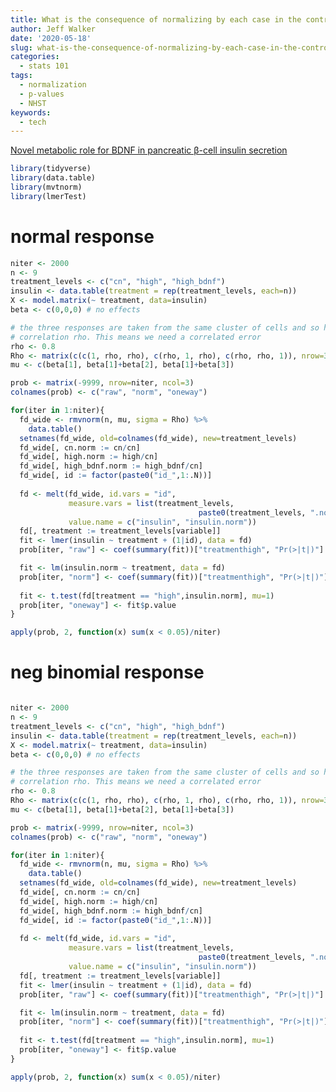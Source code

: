 ```yaml
---
title: What is the consequence of normalizing by each case in the control?
author: Jeff Walker
date: '2020-05-18'
slug: what-is-the-consequence-of-normalizing-by-each-case-in-the-control
categories:
  - stats 101
tags:
  - normalization
  - p-values
  - NHST
keywords:
  - tech
---
```

[Novel metabolic role for BDNF in pancreatic β-cell insulin secretion](https://www.nature.com/articles/s41467-020-15833-5)

```r
library(tidyverse)
library(data.table)
library(mvtnorm)
library(lmerTest)
```

# normal response
```r
niter <- 2000
n <- 9
treatment_levels <- c("cn", "high", "high_bdnf")
insulin <- data.table(treatment = rep(treatment_levels, each=n))
X <- model.matrix(~ treatment, data=insulin)
beta <- c(0,0,0) # no effects

# the three responses are taken from the same cluster of cells and so have expected
# correlation rho. This means we need a correlated error
rho <- 0.8
Rho <- matrix(c(c(1, rho, rho), c(rho, 1, rho), c(rho, rho, 1)), nrow=3)
mu <- c(beta[1], beta[1]+beta[2], beta[1]+beta[3])

prob <- matrix(-9999, nrow=niter, ncol=3)
colnames(prob) <- c("raw", "norm", "oneway")

for(iter in 1:niter){
  fd_wide <- rmvnorm(n, mu, sigma = Rho) %>%
    data.table()
  setnames(fd_wide, old=colnames(fd_wide), new=treatment_levels)
  fd_wide[, cn.norm := cn/cn]
  fd_wide[, high.norm := high/cn]
  fd_wide[, high_bdnf.norm := high_bdnf/cn]
  fd_wide[, id := factor(paste0("id_",1:.N))]
  
  fd <- melt(fd_wide, id.vars = "id",
             measure.vars = list(treatment_levels,
                                          paste0(treatment_levels, ".norm")),
             value.name = c("insulin", "insulin.norm"))
  fd[, treatment := treatment_levels[variable]]
  fit <- lmer(insulin ~ treatment + (1|id), data = fd)
  prob[iter, "raw"] <- coef(summary(fit))["treatmenthigh", "Pr(>|t|)"]

  fit <- lm(insulin.norm ~ treatment, data = fd)
  prob[iter, "norm"] <- coef(summary(fit))["treatmenthigh", "Pr(>|t|)"]
  
  fit <- t.test(fd[treatment == "high",insulin.norm], mu=1)
  prob[iter, "oneway"] <- fit$p.value
}

apply(prob, 2, function(x) sum(x < 0.05)/niter)
```

# neg binomial response

```r

```


```r
niter <- 2000
n <- 9
treatment_levels <- c("cn", "high", "high_bdnf")
insulin <- data.table(treatment = rep(treatment_levels, each=n))
X <- model.matrix(~ treatment, data=insulin)
beta <- c(0,0,0) # no effects

# the three responses are taken from the same cluster of cells and so have expected
# correlation rho. This means we need a correlated error
rho <- 0.8
Rho <- matrix(c(c(1, rho, rho), c(rho, 1, rho), c(rho, rho, 1)), nrow=3)
mu <- c(beta[1], beta[1]+beta[2], beta[1]+beta[3])

prob <- matrix(-9999, nrow=niter, ncol=3)
colnames(prob) <- c("raw", "norm", "oneway")

for(iter in 1:niter){
  fd_wide <- rmvnorm(n, mu, sigma = Rho) %>%
    data.table()
  setnames(fd_wide, old=colnames(fd_wide), new=treatment_levels)
  fd_wide[, cn.norm := cn/cn]
  fd_wide[, high.norm := high/cn]
  fd_wide[, high_bdnf.norm := high_bdnf/cn]
  fd_wide[, id := factor(paste0("id_",1:.N))]
  
  fd <- melt(fd_wide, id.vars = "id",
             measure.vars = list(treatment_levels,
                                          paste0(treatment_levels, ".norm")),
             value.name = c("insulin", "insulin.norm"))
  fd[, treatment := treatment_levels[variable]]
  fit <- lmer(insulin ~ treatment + (1|id), data = fd)
  prob[iter, "raw"] <- coef(summary(fit))["treatmenthigh", "Pr(>|t|)"]

  fit <- lm(insulin.norm ~ treatment, data = fd)
  prob[iter, "norm"] <- coef(summary(fit))["treatmenthigh", "Pr(>|t|)"]
  
  fit <- t.test(fd[treatment == "high",insulin.norm], mu=1)
  prob[iter, "oneway"] <- fit$p.value
}

apply(prob, 2, function(x) sum(x < 0.05)/niter)
```

